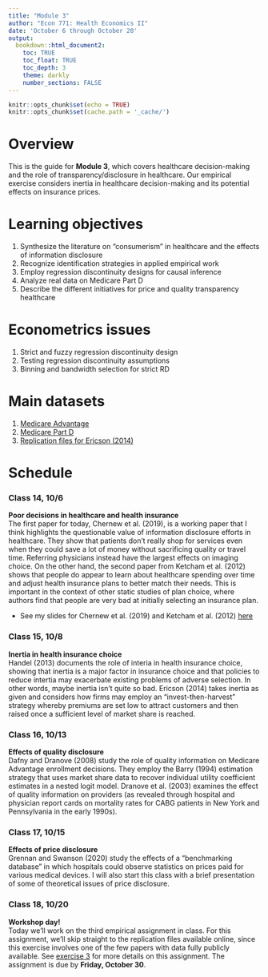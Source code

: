 ```yaml
---
title: "Module 3"
author: "Econ 771: Health Economics II"
date: 'October 6 through October 20'
output: 
  bookdown::html_document2:
    toc: TRUE
    toc_float: TRUE
    toc_depth: 3
    theme: darkly
    number_sections: FALSE
---
```


```r
knitr::opts_chunk$set(echo = TRUE)
knitr::opts_chunk$set(cache.path = '_cache/')
```

# Overview 
This is the guide for **Module 3**, which covers healthcare decision-making and the role of transparency/disclosure in healthcare. Our empirical exercise considers inertia in healthcare decision-making and its potential effects on insurance prices.


# Learning objectives
1. Synthesize the literature on "consumerism" in healthcare and the effects of information disclosure
2. Recognize identification strategies in applied empirical work
3. Employ regression discontinuity designs for causal inference
4. Analyze real data on Medicare Part D
5. Describe the different initiatives for price and quality transparency healthcare


# Econometrics issues
1. Strict and fuzzy regression discontinuity design
2. Testing regression discontinuity assumptions
3. Binning and bandwidth selection for strict RD


# Main datasets
1. [Medicare Advantage](https://github.com/imccart/Medicare-Advantage)
2. [Medicare Part D](https://www.cms.gov/Research-Statistics-Data-and-Systems/Statistics-Trends-and-Reports/MCRAdvPartDEnrolData)
3. [Replication files for Ericson (2014)](https://www.aeaweb.org/articles?id=10.1257/pol.6.1.38)



# Schedule

### Class 14, 10/6
**Poor decisions in healthcare and health insurance**<br>
The first paper for today, Chernew et al. (2019), is a working paper that I think highlights the questionable value of information disclosure efforts in healthcare. They show that patients don't really shop for services even when they could save a lot of money without sacrificing quality or travel time. Referring physicians instead have the largest effects on imaging choice. On the other hand, the second paper from Ketcham et al. (2012) shows that people do appear to learn about healthcare spending over time and adjust health insurance plans to better match their needs. This is important in the context of other static studies of plan choice, where authors find that people are very bad at initially selecting an insurance plan.

- See my slides for Chernew et al. (2019) and Ketcham et al. (2012) [here](slides-chernew-ketcham.html)


### Class 15, 10/8
**Inertia in health insurance choice**<br>
Handel (2013) documents the role of interia in health insurance choice, showing that inertia is a major factor in insurance choice and that policies to reduce intertia may exacerbate existing problems of adverse selection. In other words, maybe inertia isn't quite so bad. Ericson (2014) takes inertia as given and considers how firms may employ an "invest-then-harvest" strategy whereby premiums are set low to attract customers and then raised once a sufficient level of market share is reached. 


### Class 16, 10/13
**Effects of quality disclosure**<br>
Dafny and Dranove (2008) study the role of quality information on Medicare Advantage enrollment decisions. They employ the Barry (1994) estimation strategy that uses market share data to recover individual utility coefficient estimates in a nested logit model. Dranove et al. (2003) examines the effect of quality information on providers (as revealed through hospital and physician report cards on mortality rates for CABG patients in New York and Pennsylvania in the early 1990s). 


### Class 17, 10/15
**Effects of price disclosure**<br>
Grennan and Swanson (2020) study the effects of a "benchmarking database" in which hospitals could observe statistics on prices paid for various medical devices. I will also start this class with a brief presentation of some of theoretical issues of price disclosure.


### Class 18, 10/20
**Workshop day!**<br>
Today we'll work on the third empirical assignment in class. For this assignment, we'll skip straight to the replication files available online, since this exercise involves one of the few papers with data fully publicly available. See [exercise 3](../assignments/exercise3.html) for more details on this assignment. The assignment is due by **Friday, October 30**.



